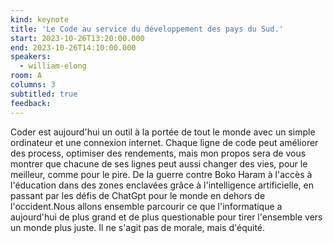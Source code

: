 ```yaml
---
kind: keynote
title: 'Le Code au service du développement des pays du Sud.'
start: 2023-10-26T13:20:00.000
end: 2023-10-26T14:10:00.000
speakers:
  - william-elong
room: A
columns: 3
subtitled: true
feedback:
---
```


Coder est aujourd'hui un outil à la portée de tout le monde avec un simple
ordinateur et une connexion internet. Chaque ligne de code peut améliorer des
process, optimiser des rendements, mais mon propos sera de vous montrer que
chacune de ses lignes peut aussi changer des vies, pour le meilleur, comme pour
le pire. De la guerre contre Boko Haram à l'accès à l'éducation dans des zones
enclavées grâce à l'intelligence artificielle, en passant par les défis de
ChatGpt pour le monde en dehors de l'occident.Nous allons ensemble parcourir ce
que l'informatique a aujourd'hui de plus grand et de plus questionable pour
tirer l'ensemble vers un monde plus juste. Il ne s'agit pas de morale, mais
d'équité.

